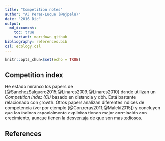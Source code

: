 ```yaml
---
title: "Competition notes"
author: "AJ Perez-Luque (@ajpelu)"
date: "2016 Dic"
output:  
  md_document:
    toc: true
    variant: markdown_github
bibliography: references.bib
csl: ecology.csl
---
```


```r
knitr::opts_chunk$set(echo = TRUE)
```

## Competition index
He estado mirando los papers de [@SanchezSalguero2015;@Linares2009;@Linares2010] donde utilizan un *Competition Index (CI)* basado en distancia y dbh. Está bastante relacionado con growth. Otros papers analizan diferentes índices de competencia (ver por ejemplo [@Contreras2011;@Maleki2015]) y concluyen que los índices espacialmente explicitos tienen mejor correlación con crecimiento, aunque tienen la desventaja de que son mas tediosos.  

## References 